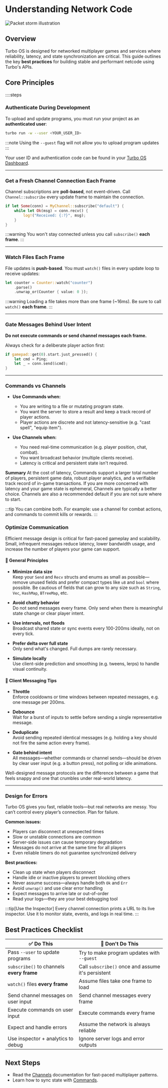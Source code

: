 # Understanding Network Code

![Packet storm illustration](/turbi-reading-nobg.png)

## Overview

Turbo OS is designed for networked multiplayer games and services where reliability, latency, and state synchronization are critical. This guide outlines the key **best practices** for building stable and performant netcode using Turbo's APIs.

## Core Principles

::::steps

### Authenticate During Development

To upload and update programs, you must run your project as an **authenticated user**:

```sh
turbo run -w --user <YOUR_USER_ID>
```

:::note
Using the `--guest` flag will not allow you to upload program updates
:::

Your user ID and authentication code can be found in your [Turbo OS Dashboard](https://os.turbo.computer/dashboard).

---

### Get a Fresh Channel Connection Each Frame

Channel subscriptions are **poll-based**, not event-driven. Call `Channel::subscribe` every update frame to maintain the connection.

```rs
if let Some(conn) = MyChannel::subscribe("default") {
    while let Ok(msg) = conn.recv() {
        log!("Received: {:?}", msg);
    }
}
```

:::warning
You won't stay connected unless you call `subscribe()` **each frame**.
:::

---

### Watch Files Each Frame

File updates is **push-based**. You must `watch()` files in every update loop to receive updates:

```rs
let counter = Counter::watch("counter")
    .parse()
    .unwrap_or(Counter { value: 0 });
```

:::warning
Loading a file takes more than one frame (~16ms). Be sure to call `watch()` **each frame**.
:::

---

### Gate Messages Behind User Intent

**Do not execute commands or send channel messages each frame.**

Always check for a deliberate player action first:

```rs
if gamepad::get(0).start.just_pressed() {
    let cmd = Ping;
    let _ = conn.send(&cmd);
}
```

---

### Commands vs Channels

- **Use Commands when:**

  - You are writing to a file or mutating program state.
  - You want the server to store a result and keep a track record of player actions.
  - Player actions are discrete and not latency-sensitive (e.g. "cast spell", "equip item").

- **Use Channels when:**
  - You need real-time communication (e.g. player position, chat, combat).
  - You want broadcast behavior (multiple clients receive).
  - Latency is critical and persistent state isn't required.

**Summary**
At the cost of latency, Commands support a larger total number of players, persistent game data, robust player analytics, and a verifiable track record of in-game transactions. If you are more concerned with latency and your game state is ephemeral, Channels are typically a better choice. Channels are also a recommended default if you are not sure where to start.

:::tip
You can combine both. For example: use a channel for combat actions, and commands to commit kills or rewards.
:::

### Optimize Communication

Efficient message design is critical for fast-paced gameplay and scalability. Small, infrequent messages reduce latency, lower bandwidth usage, and increase the number of players your game can support.

#### 🧠 General Principles

- **Minimize data size**  
  Keep your `Send` and `Recv` structs and enums as small as possible—remove unused fields and prefer compact types like `u8` and `bool` where possible. Be cautious of fields that can grow to any size such as `String`, `Vec`, `HashMap`, `BTreeMap`, etc.

- **Avoid chatty behavior**  
  Do not send messages every frame. Only send when there is meaningful state change or clear player intent.

- **Use intervals, not floods**  
  Broadcast shared state or sync events every 100-200ms ideally, not on every tick.

- **Prefer delta over full state**  
  Only send what's changed. Full dumps are rarely necessary.

- **Simulate locally**  
  Use client-side prediction and smoothing (e.g. tweens, lerps) to handle visual continuity.

#### 🚦 Client Messaging Tips

- **Throttle**  
  Enforce cooldowns or time windows between repeated messages, e.g. one message per 200ms.

- **Debounce**  
  Wait for a burst of inputs to settle before sending a single representative message.

- **Deduplicate**  
  Avoid sending repeated identical messages (e.g. holding a key should not fire the same action every frame).

- **Gate behind intent**  
  All messages—whether commands or channel sends—should be driven by clear user input (e.g. a button press), not polling or idle animations.

Well-designed message protocols are the difference between a game that feels snappy and one that crumbles under real-world latency.

---

### Design for Errors

Turbo OS gives you fast, reliable tools—but real networks are messy. You can’t control every player’s connection. Plan for failure.

**Common issues:**

- Players can disconnect at unexpected times
- Slow or unstable connections are common
- Server-side issues can cause temporary degradation
- Messages do not arrive at the same time for all players
- Even reliable timers do not guarantee synchronized delivery

**Best practices:**

- Clean up state when players disconnect
- Handle idle or inactive players to prevent blocking others
- Never assume success—always handle both `Ok` and `Err`
- Avoid `unwrap()` and use clear error handling
- Expect messages to arrive late or out-of-order
- Read your logs—they are your best debugging tool

:::tip[Use the Inspector]
Every channel connection prints a URL to its live inspector. Use it to monitor state, events, and logs in real time.
:::

## Best Practices Checklist

| ✅ Do This                                | 🚫 Don't Do This                                   |
| ----------------------------------------- | -------------------------------------------------- |
| Pass `--user` to update programs          | Try to make program updates with `--guest`         |
| `subscribe()` to channels **every frame** | Call `subscribe()` once and assume it's persistent |
| `watch()` files **every frame**           | Assume files take one frame to load                |
| Send channel messages on user input       | Send channel messages every frame                  |
| Execute commands on user input            | Execute commands every frame                       |
| Expect and handle errors                  | Assume the network is always reliable              |
| Use inspector + analytics to debug        | Ignore server logs and error outputs               |

## Next Steps

- Read the [Channels](/learn/api/networking/channels) documentation for fast-paced multiplayer patterns.
- Learn how to sync state with [Commands](/learn/api/networking/commands).
